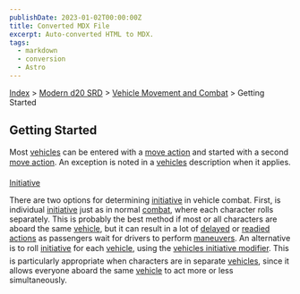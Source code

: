 ```yaml
---
publishDate: 2023-01-02T00:00:00Z
title: Converted MDX File
excerpt: Auto-converted HTML to MDX.
tags:
  - markdown
  - conversion
  - Astro
---
```


[Index](-index) > [Modern d20 SRD](modern-d20-srd-index) > [Vehicle Movement and Combat](modern-d20-srd-vehicle-movement-and-combat-index) > Getting Started

## Getting Started

Most [vehicles](modern-d20-srd-equipment-equipment-vehicles) can be entered with a [move
action](modern-d20-srd-combat-move-actions) and started with a second [move
action](modern-d20-srd-combat-move-actions). An exception is noted in a [vehicles](modern-d20-srd-equipment-equipment-vehicles) description when it applies.

[Initiative](modern-d20-srd-combat-initiative)

There are two options for determining [initiative](modern-d20-srd-combat-initiative) in vehicle combat. First, is individual [initiative](modern-d20-srd-combat-initiative) just as in normal [combat](modern-d20-srd-combat-combat-cycle), where each character rolls separately. This is probably the best method if most or all characters are aboard the same [vehicle](modern-d20-srd-equipment-equipment-vehicles), but it can result in a lot of [delayed](modern-d20-srd-combat-special-initiative-actions) or [readied
actions](modern-d20-srd-combat-special-initiative-actions) as passengers wait for drivers to perform [maneuvers](modern-d20-srd-vehicle-movement-and-combat-simple-maneuvers). An alternative is to roll [initiative](modern-d20-srd-combat-initiative) for each [vehicle](modern-d20-srd-equipment-equipment-vehicles), using the [vehicles initiative modifier](modern-d20-srd-equipment-equipment-vehicles). This is particularly appropriate when characters are in separate [vehicles](modern-d20-srd-equipment-equipment-vehicles), since it allows everyone aboard the same [vehicle](modern-d20-srd-equipment-equipment-vehicles) to act more or less simultaneously.
